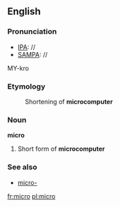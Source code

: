 ==English==
===Pronunciation===
*[[IPA]]: //
*[[SAMPA]]: //
MY-kro

===Etymology===
:Shortening of '''microcomputer'''

===Noun===
'''micro'''

#Short form of '''microcomputer'''

===See also===
*[[micro-]]

[[fr:micro]]
[[pl:micro]]